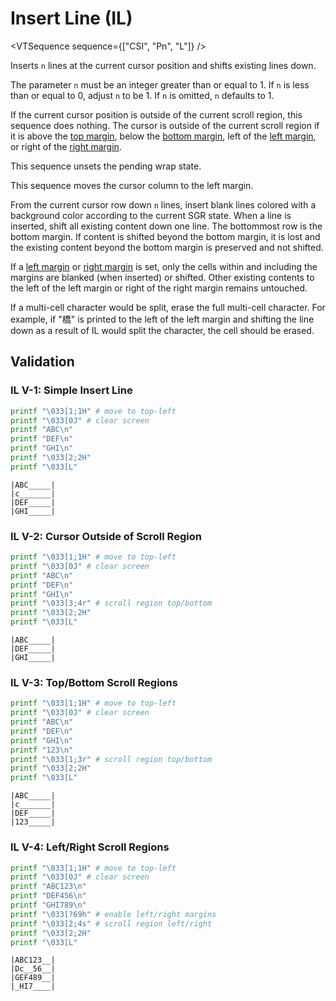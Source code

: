 
# Insert Line (IL)

<VTSequence sequence={["CSI", "Pn", "L"]} />

Inserts `n` lines at the current cursor position and shifts existing
lines down.

The parameter `n` must be an integer greater than or equal to 1. If `n` is less than
or equal to 0, adjust `n` to be 1. If `n` is omitted, `n` defaults to 1.

If the current cursor position is outside of the current scroll region,
this sequence does nothing. The cursor is outside of the current scroll
region if it is above the [top margin](#TODO), below the [bottom margin](#TODO),
left of the [left margin](#TODO), or right of the [right margin](#TODO).

This sequence unsets the pending wrap state.

This sequence moves the cursor column to the left margin.

From the current cursor row down `n` lines, insert blank lines colored
with a background color according to the current SGR state. When a line is
inserted, shift all existing content down one line. The bottommost row
is the bottom margin. If content is shifted beyond the bottom margin,
it is lost and the existing content beyond the bottom margin is preserved
and not shifted.

If a [left margin](#TODO) or [right margin](#TODO) is set, only the cells
within and including the margins are blanked (when inserted) or shifted.
Other existing contents to the left of the left margin or right of the
right margin remains untouched.

If a multi-cell character would be split, erase the full multi-cell
character. For example, if "橋" is printed to the left of the left margin
and shifting the line down as a result of IL would split the character,
the cell should be erased.

## Validation

### IL V-1: Simple Insert Line

```bash
printf "\033[1;1H" # move to top-left
printf "\033[0J" # clear screen
printf "ABC\n"
printf "DEF\n"
printf "GHI\n"
printf "\033[2;2H"
printf "\033[L"
```

```
|ABC_____|
|c_______|
|DEF_____|
|GHI_____|
```

### IL V-2: Cursor Outside of Scroll Region

```bash
printf "\033[1;1H" # move to top-left
printf "\033[0J" # clear screen
printf "ABC\n"
printf "DEF\n"
printf "GHI\n"
printf "\033[3;4r" # scroll region top/bottom
printf "\033[2;2H"
printf "\033[L"
```

```
|ABC_____|
|DEF_____|
|GHI_____|
```

### IL V-3: Top/Bottom Scroll Regions

```bash
printf "\033[1;1H" # move to top-left
printf "\033[0J" # clear screen
printf "ABC\n"
printf "DEF\n"
printf "GHI\n"
printf "123\n"
printf "\033[1;3r" # scroll region top/bottom
printf "\033[2;2H"
printf "\033[L"
```

```
|ABC_____|
|c_______|
|DEF_____|
|123_____|
```

### IL V-4: Left/Right Scroll Regions

```bash
printf "\033[1;1H" # move to top-left
printf "\033[0J" # clear screen
printf "ABC123\n"
printf "DEF456\n"
printf "GHI789\n"
printf "\033[?69h" # enable left/right margins
printf "\033[2;4s" # scroll region left/right
printf "\033[2;2H"
printf "\033[L"
```

```
|ABC123__|
|Dc__56__|
|GEF489__|
|_HI7____|
```
